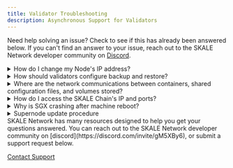 ```yaml
---
title: Validator Troubleshooting
description: Asynchronous Support for Validators
---
```



Need help solving an issue? Check to see if this has already been answered below. If you can't find an answer to your issue, reach
out to the SKALE Network developer community on [Discord](https://discord.com/invite/gM5XBy6).

<details>
<summary>How do I change my Node's IP address?</summary>
See [Changing Node IP](/ecosystem/validators/node-cli/changing-node-ip) in the Node CLI section.
</details>

<details>
<summary>How should validators configure backup and restore?</summary>

Validators are responsible for backing up everything on the supernode. SKALE Network relies on validators to complete the backup procedure for each of the supernodes. SKALE Network replicates the data for each SKALE Chain across 16 nodes, adding an additional layer of data availability. If a node goes down for a long time, the other 2/3 of 15 will be responsible for taking the SKALE Chain's snapshot and shuffling the SKALE Chain in the SKALE Network. If a validator supernode is down for a long time, it may be reallocated to service new SKALE Chains depending on the length of the downtime.

Please check [supernode backup](https://github.com/skalenetwork/skale-node-cli/blob/develop/README.md#node-commands) and [sgx_backup](https://github.com/skalenetwork/sgxwallet/blob/develop/docs/backup-procedure.md) to learn more about how to back up the supernode or SGXWallet, and restore.
</details>

<details>
<summary>Where are the network communications between containers, shared configuration files, and volumes stored?</summary>
You can find these details in the [skale-node](https://github.com/skalenetwork/skale-node) repository and the [docker-compose.yml](https://github.com/skalenetwork/skale-node/blob/f928b95e69c548f12b4b21bd11a16fe2d239b83b/docker-compose.yml).
</details>

<details>
<summary>How do I access the SKALE Chain's IP and ports?</summary>
You can use the node-cli to view firewall info and SKALE Chain info:
```shell
# Show firewall rules for IP and Ports
skale schains show-rules

# Show the SKALE Chain Config
skale schains config [SCHAIN_NAME]
```

In this file, you can see all the SKALE Chain information:

![SKALE Chain Info](https://assets.website-files.com/5be05ae542686c4ebf192462/5d9f9cb5adfc337b00747f66_Screen%20Shot%202019-10-10%20at%201.53.21%20PM.png)
</details>

<details>
<summary>What are the following Supernode ports used for?</summary>

| Port               | Description                                                                                                                                                            | Notes                                                                                                                 |
|--------------------|------------------------------------------------------------------------------------------------------------------------------------------------------------------------|-----------------------------------------------------------------------------------------------------------------------|
| 3009/TCP           | Watchdog service provides sla-agent and SKALE Monitoring/Metrics site with data about all containers' statuses on all SKALE supernodes                                     | Used by nginx as reverse proxy for Flask-based Watchdog                                                             |
| 8080/TCP           | Used by cAdvisor (Prometheus exporter) - to analyze and expose resource usage and performance data from running docker containers                                      | Running cAdvisor container is optional (MONITORING_CONTAINERS=True)                                                 |
| 9100/TCP           | Used by Prometheus Node Exporter - to measure host resources such as memory, disk, and CPU utilization, etc.                                                         | Running Node exporter container is optional (MONITORING_CONTAINERS=True)                                            |
| 22                 | Used by the supernode operator to ssh into the machine                                                                                                                   |                                                                                                                       |
| 10000–11500/TCP    | These ports should be open for communications inside sChains between different supernodes.                                                                                | When there are no sChains, these ports are closed by iptables rules. It’s important not to add another firewall, because sChain configuration is created dynamically as well as iptables rules. |

</details>
<details>
<summary>Can I use Kubernetes?</summary>
Yes. However, you will need to make sure that your platform is compatible with SKALE. In particular, your platform must allow docker-lvmpy to dynamically partition the external drive for each SKALE chain.
</details>

<details>
<summary>Where can I find the SKALE Supernode logs?</summary>

Validators can run these commands to check their logs in their supernode:

Here are some logs and commands you can use for troubleshooting or to provide logs to the core team. The most used and first place to look at:

```shell
docker logs skale_api
```

or

```shell
docker logs skale_admin
```

Transaction manager logs:

```shell
docker logs skale_transaction_manager
```

All running containers logs:

```shell
skale logs dump [PATH]
```

SGX certification in validator supernode:

```shell
ls -l ~/.skale/node_data/sgx_certs/
```

SGX wallet logs:

```shell
docker logs runsgx_sgxwallet_1
```

Node-cli debugging logs:

```shell
~/.skale/.skale-cli-log/debug-node-cli.log
```

Docker-lvmpy logs:

```shell
cat /var/log/docker-lvmpy/lvmpy.log
```
</details>

<details>
<summary>Why is SGX crashing after machine reboot?</summary>

SGXWallet may crash after a reboot if you didn't disable automatic updates. This is because SGXWallet is based on new low-level technology, and kernel updates may break the system. It's recommended to only update the SGXWallet server if there are critical security fixes.
</details>
<details>
<summary>Supernode update procedure</summary>

Updating system packages is an important part of supernode maintenance and security. Updates may contain fixes for recent security issues. However, newer updates may be incompatible with SKALE supernode software. Therefore, updating should be executed carefully.

<Aside type="caution">
Make sure that the infrastructure provider doesn't update packages after the system is restarted.
The following list contains packages that require additional attention.
Critical risk (updates should be performed only if there are some messages from the core team):
  - kernel updates on SGXWallet server.
</Aside>
<Aside type="note">
Currently, SGX is tested on 4.15-* kernels. It's best to avoid minor version updates too.
**High Risk** (updates should be avoided in general):
- kernel on SKALE supernode server
- docker
- docker-compose
- btrfs-progs

**Medium Risk** (updates should be performed very carefully):
- lvm2
- iptables
- iptables-persistent
- python
</Aside>
**General tips**

1. Carefully check which packages will be updated when executing `apt upgrade`. You can use `apt list --upgradable`
2. Avoid executing `apt dist-upgrade`
3. Disabling updates for certain packages can be done using `apt-mark hold` ([apt-mark man page](https://manpages.debian.org/stretch/apt/apt-mark.8.en.html)). For example, to forbid kernel updates you should run:

    ```shell
    sudo apt-mark hold linux-generic linux-image-generic linux-headers-generic
    ```

Another option is to use unattended upgrades ([Unattended Upgrades wiki](https://wiki.debian.org/UnattendedUpgrades)), which allows you to automatically keep the system current with the latest security updates. There is an option to exclude some packages from the update list using the `Package-Blacklist` section in the configuration file. For example, to disallow Linux kernel updates, you should place the following lines in the `/etc/apt/apt.conf.d/50unattended-upgrades` file:

```shell
Unattended-Upgrade::Package-Blacklist {
        "linux-generic";
        "linux-image-generic";
        "linux-headers-generic";
};
```
</details>
SKALE Network has many resources designed to help you get your questions answered. You can reach out to the SKALE Network developer community on [discord](https://discord.com/invite/gM5XBy6), or submit a support request below.

[Contact Support](https://skalelabs.typeform.com/to/pSu895)
